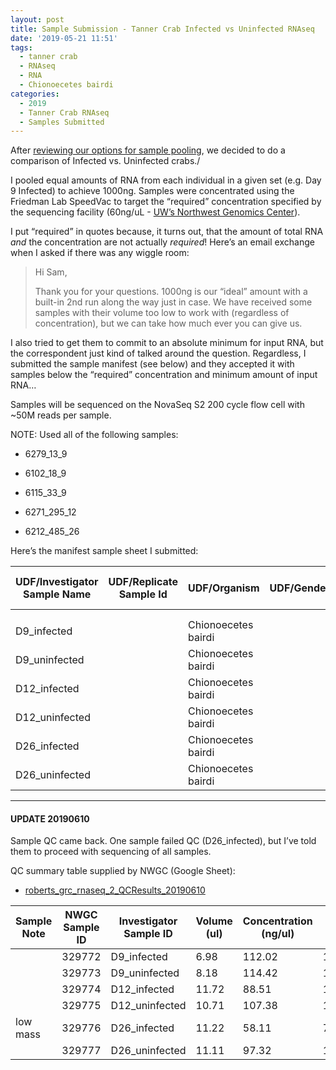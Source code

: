 ```yaml
---
layout: post
title: Sample Submission - Tanner Crab Infected vs Uninfected RNAseq
date: '2019-05-21 11:51'
tags:
  - tanner crab
  - RNAseq
  - RNA
  - Chionoecetes bairdi
categories:
  - 2019
  - Tanner Crab RNAseq
  - Samples Submitted
---
```

After [reviewing our options for sample pooling](https://robertslab.github.io/sams-notebook/posts/2019/2019-05-14-Library-Decisions---C.bairdi-RNAs-for-Library-Pools/), we decided to do a comparison of Infected vs. Uninfected crabs./

I pooled equal amounts of RNA from each individual in a given set (e.g. Day 9 Infected) to achieve 1000ng. Samples were concentrated using the Friedman Lab SpeedVac to target the "required" concentration specified by the sequencing facility (60ng/uL - [UW’s Northwest Genomics Center](https://nwgc.gs.washington.edu/)).

I put "required" in quotes because, it turns out, that the amount of total RNA _and_ the concentration are not actually _required_! Here's an email exchange when I asked if there was any wiggle room:

>Hi Sam,
>
Thank you for your questions. 1000ng is our "ideal" amount with a built-in 2nd run along the way just in case. We have received some samples with their volume too low to work with (regardless of concentration), but we can take how much ever you can give us.

I also tried to get them to commit to an absolute minimum for input RNA, but the correspondent just kind of talked around the question. Regardless, I submitted the sample manifest (see below) and they accepted it with samples below the "required" concentration and minimum amount of input RNA...

Samples will be sequenced on the NovaSeq S2 200 cycle flow cell with ~50M reads per sample.

NOTE: Used all of the following samples:

- 6279_13_9

- 6102_18_9

- 6115_33_9

- 6271_295_12

- 6212_485_26

Here's the manifest sample sheet I submitted:

| UDF/Investigator Sample Name | UDF/Replicate Sample Id | UDF/Organism        | UDF/Gender | UDF/Race | UDF/Concentration (ng\/uL) | UDF/Total Volume (uL) |
|------------------------------|-------------------------|---------------------|------------|----------|----------------------------|-----------------------|
|                              |                         |                     |            |          |                            |                       |
|                              |                         |                     |            |          |                            |                       |
| D9_infected                  |                         | Chionoecetes bairdi |            |          | 75                         | 10                    |
| D9_uninfected                |                         | Chionoecetes bairdi |            |          | 81                         | 10                    |
| D12_infected                 |                         | Chionoecetes bairdi |            |          | 57                         | 10                    |
| D12_uninfected               |                         | Chionoecetes bairdi |            |          | 74                         | 10                    |
| D26_infected                 |                         | Chionoecetes bairdi |            |          | 59                         | 10                    |
| D26_uninfected               |                         | Chionoecetes bairdi |            |          | 70                         | 10                    |


---

#### UPDATE 20190610

Sample QC came back. One sample failed QC (D26_infected), but I've told them to proceed with sequencing of all samples.

QC summary table supplied by NWGC (Google Sheet):

- [roberts_grc_rnaseq_2_QCResults_20190610](https://drive.google.com/file/d/0B2S_90rPaQMzNmVQZm51T0VjalBuWFMzR1NiMVJpUXdWdWsw/view?usp=sharing)

| Sample Note | NWGC Sample ID | Investigator Sample ID | Volume (ul) | Concentration (ng/ul) | Mass (ng) | QC Validation Pass/Fail |
|-------------|----------------|------------------------|-------------|-----------------------|-----------|-------------------------|
|             | 329772         | D9_infected            | 6.98        | 112.02                | 1005.95   | Pass                    |
|             | 329773         | D9_uninfected          | 8.18        | 114.42                | 1164.75   | Pass                    |
|             | 329774         | D12_infected           | 11.72       | 88.51                 | 1214.42   | Pass                    |
|             | 329775         | D12_uninfected         | 10.71       | 107.38                | 1364.77   | Pass                    |
| low mass    | 329776         | D26_infected           | 11.22       | 58.11                 | 768.25    | Fail                    |
|             | 329777         | D26_uninfected         | 11.11       | 97.32                 | 1275.92   | Pass                    |
